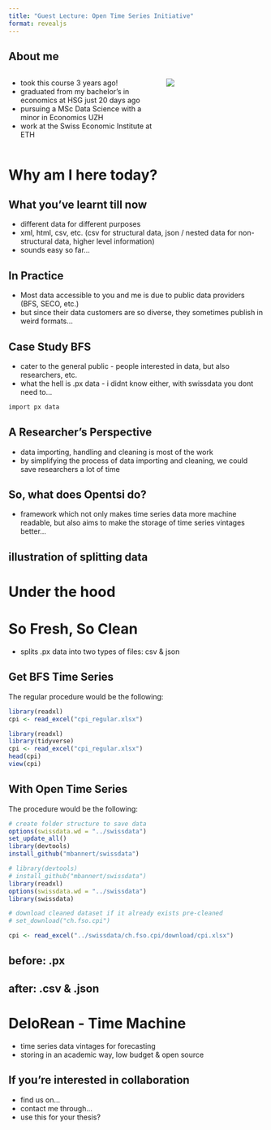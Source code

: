 ```yaml
---
title: "Guest Lecture: Open Time Series Initiative"
format: revealjs
---
```


## About me 
:::: {.columns}

::: {.column width=60%}
- took this course 3 years ago!
- graduated from my bachelor's in economics at HSG just 20 days ago 
- pursuing a MSc Data Science with a minor in Economics UZH
- work at the Swiss Economic Institute at ETH

:::

::: {.column width=40%}
![](muster_bild.jpeg)
<!-- insert graduation picture -->

<!-- with this presentation, want to give more context into what you have been learning and one of the multitude of things you could do with data handling-->
:::
::::

# Why am I here today?
<!-- My team and I at KOF-ETH are working on a framework that makes public data more machine readable. But what does this even mean?

To answer this question, we will cover a bit of what you've learnt in class, and we'll put this into context -->


## What you've learnt till now

- different data for different purposes
- xml, html, csv, etc. (csv for structural data, json / nested data for non-structural data, higher level information)
- sounds easy so far...

## In Practice
- Most data accessible to you and me is due to public data providers (BFS, SECO, etc.)
- but since their data customers are so diverse, they sometimes publish in weird formats...

## Case Study BFS
- cater to the general public - people interested in data, but also researchers, etc. 
- what the hell is .px data - i didnt know either, with swissdata you dont need to...
<!-- example of .px data -->

```r
import px data
```

<!-- example of pdf data, px data -->

## A Researcher's Perspective
- data importing, handling and cleaning is most of the work
- by simplifying the process of data importing and cleaning, we could save researchers a lot of time

## So, what does Opentsi do?
- framework which not only makes time series data more machine readable, but also aims to make the storage of time series vintages better...

## illustration of splitting data


<!-- instead of showing code, i could do a little demo, pretend you are a researcher... -->
# Under the hood
# So Fresh, So Clean
- splits .px data into two types of files: csv & json

## Get BFS Time Series

The regular procedure would be the following:

```r
library(readxl)
cpi <- read_excel("cpi_regular.xlsx")
```
```r
library(readxl)
library(tidyverse)
cpi <- read_excel("cpi_regular.xlsx")
head(cpi)
view(cpi)
```

## With Open Time Series 

The procedure would be the following:
```r
# create folder structure to save data
options(swissdata.wd = "../swissdata")
set_update_all()
library(devtools)
install_github("mbannert/swissdata")
```

```r
# library(devtools)
# install_github("mbannert/swissdata")
library(readxl)
options(swissdata.wd = "../swissdata")
library(swissdata)

# download cleaned dataset if it already exists pre-cleaned
# set_download("ch.fso.cpi")

cpi <- read_excel("../swissdata/ch.fso.cpi/download/cpi.xlsx")

```

<!-- only read_swissdata_meta() has documentation?
cpi_2 <- download_fso_excel(32767551)
view(cpi_2) # didnt work, i just get /var/folders/... -->
## before: .px

## after: .csv & .json

# DeloRean - Time Machine
- time series data vintages for forecasting
- storing in an academic way, low budget & open source

## If you're interested in collaboration
- find us on...
- contact me through...
- use this for your thesis?


<!-- insert illustractions of:
- time series data 
- meta data
- csv data 
- transformation 
-->